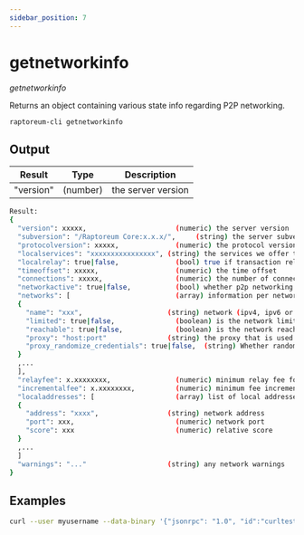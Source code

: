 ```yaml
---
sidebar_position: 7
---
```


# getnetworkinfo

*getnetworkinfo*

Returns an object containing various state info regarding P2P networking.

`raptoreum-cli getnetworkinfo `

<!-- <ReactPlayer playing controls url={[
    {src: `${require('./assets/placeholder.webm').default}`, type: 'video/webm'}]} /> -->


## Output

| Result | Type | Description |
|--|--|--|
| "version" | (number) | the server version |

```bash
Result:
{
  "version": xxxxx,                      (numeric) the server version
  "subversion": "/Raptoreum Core:x.x.x/",     (string) the server subversion string
  "protocolversion": xxxxx,              (numeric) the protocol version
  "localservices": "xxxxxxxxxxxxxxxx", (string) the services we offer to the network
  "localrelay": true|false,              (bool) true if transaction relay is requested from peers
  "timeoffset": xxxxx,                   (numeric) the time offset
  "connections": xxxxx,                  (numeric) the number of connections
  "networkactive": true|false,           (bool) whether p2p networking is enabled
  "networks": [                          (array) information per network
  {
    "name": "xxx",                     (string) network (ipv4, ipv6 or onion)
    "limited": true|false,               (boolean) is the network limited using -onlynet?
    "reachable": true|false,             (boolean) is the network reachable?
    "proxy": "host:port"               (string) the proxy that is used for this network, or empty if none
    "proxy_randomize_credentials": true|false,  (string) Whether randomized credentials are used
  }
  ,...
  ],
  "relayfee": x.xxxxxxxx,                (numeric) minimum relay fee for transactions in RTM/kB
  "incrementalfee": x.xxxxxxxx,          (numeric) minimum fee increment for mempool limiting or BIP 125 replacement in RTM/kB
  "localaddresses": [                    (array) list of local addresses
  {
    "address": "xxxx",                 (string) network address
    "port": xxx,                         (numeric) network port
    "score": xxx                         (numeric) relative score
  }
  ,...
  ]
  "warnings": "..."                    (string) any network warnings
}
```


## Examples

```bash
curl --user myusername --data-binary '{"jsonrpc": "1.0", "id":"curltest", "method": "getnetworkinfo", "params": [] }' -H 'content-type: text/plain;' http://127.0.0.1:9998/
```

